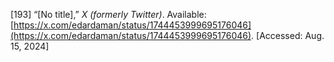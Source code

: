 \[193\]	“\[No title\],” *X (formerly Twitter)*. Available: [https://x.com/edardaman/status/1744453999695176046](https://x.com/edardaman/status/1744453999695176046). \[Accessed: Aug. 15, 2024\]